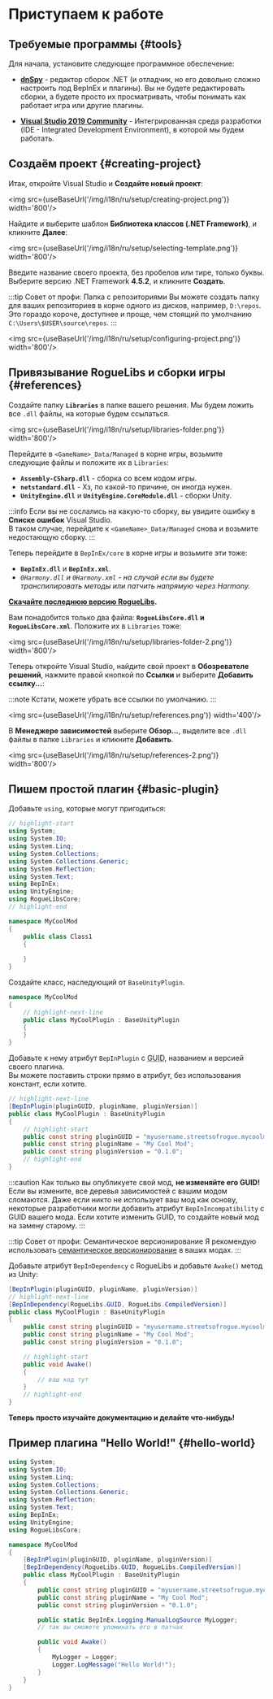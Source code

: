 # Приступаем к работе


## Требуемые программы {#tools}

Для начала, установите следующее программное обеспечение:

- **[dnSpy](https://github.com/dnSpy/dnSpy/releases/latest)** - редактор сборок .NET (и отладчик, но его довольно сложно настроить под BepInEx и плагины). Вы не будете редактировать сборки, а будете просто их просматривать, чтобы понимать как работает игра или другие плагины.

- **[Visual Studio 2019 Community](https://visualstudio.microsoft.com/downloads/)** - Интегрированная среда разработки (IDE - Integrated Development Environment), в которой мы будем работать.

## Создаём проект {#creating-project}

Итак, откройте Visual Studio и **Создайте новый проект**:

<img src={useBaseUrl('/img/i18n/ru/setup/creating-project.png')} width='800'/>

Найдите и выберите шаблон **Библиотека классов (.NET Framework)**, и кликните **Далее**:

<img src={useBaseUrl('/img/i18n/ru/setup/selecting-template.png')} width='800'/>

Введите название своего проекта, без пробелов или тире, только буквы. Выберите версию .NET Framework **4.5.2**, и кликните **Создать**.

:::tip Совет от профи: Папка с репозиториями
Вы можете создать папку для ваших репозиториев в корне одного из дисков, например, `D:\repos`. Это гораздо короче, доступнее и проще, чем стоящий по умолчанию `C:\Users\$USER\source\repos`.
:::

<img src={useBaseUrl('/img/i18n/ru/setup/configuring-project.png')} width='800'/>

## Привязывание RogueLibs и сборки игры {#references}

Создайте папку **`Libraries`** в папке вашего решения. Мы будем ложить все `.dll` файлы, на которые будем ссылаться.

<img src={useBaseUrl('/img/i18n/ru/setup/libraries-folder.png')} width='800'/>

Перейдите в `<GameName>_Data/Managed` в корне игры, возьмите следующие файлы и положите их в `Libraries`:

- **`Assembly-CSharp.dll`** - сборка со всем кодом игры.
- **`netstandard.dll`** - Хз, по какой-то причине, он иногда нужен.
- **`UnityEngine.dll`** и **`UnityEngine.CoreModule.dll`** - сборки Unity.

:::info
Если вы не сослались на какую-то сборку, вы увидите ошибку в **Списке ошибок** Visual Studio.<br/>В таком случае, перейдите к `<GameName>_Data/Managed` снова и возьмите недостающую сборку.
:::

Теперь перейдите в `BepInEx/core` в корне игры и возьмите эти тоже:

- **`BepInEx.dll`** и **`BepInEx.xml`**.
- *`0Harmony.dll` и `0Harmony.xml` - на случай если вы будете транспилировать методы или патчить напрямую через Harmony.*

**[Скачайте последнюю версию RogueLibs](https://github.com/Abbysssal/RogueLibs/releases/latest).**

Вам понадобится только два файла: **`RogueLibsCore.dll` и `RogueLibsCore.xml`**. Положите их в `Libraries` тоже:

<img src={useBaseUrl('/img/i18n/ru/setup/libraries-folder-2.png')} width='800'/>

Теперь откройте Visual Studio, найдите свой проект в **Обозревателе решений**, нажмите правой кнопкой по **Ссылки** и выберите **Добавить ссылку...**:

:::note
Кстати, можете убрать все ссылки по умолчанию.
:::

<img src={useBaseUrl('/img/i18n/ru/setup/references.png')} width='400'/>

В **Менеджере зависимостей** выберите **Обзор...**, выделите все `.dll` файлы в папке `Libraries` и кликните **Добавить**.

<img src={useBaseUrl('/img/i18n/ru/setup/references-2.png')} width='800'/>

## Пишем простой плагин {#basic-plugin}

Добавьте `using`, которые могут пригодиться:

```csharp title="Class1.cs"
// highlight-start
using System;
using System.IO;
using System.Linq;
using System.Collections;
using System.Collections.Generic;
using System.Reflection;
using System.Text;
using BepInEx;
using UnityEngine;
using RogueLibsCore;
// highlight-end

namespace MyCoolMod
{
    public class Class1
    {
        
    }
}
```

Создайте класс, наследующий от `BaseUnityPlugin`.

```csharp title="MyCoolPlugin.cs"
namespace MyCoolMod
{
    // highlight-next-line
    public class MyCoolPlugin : BaseUnityPlugin
    {
    }
}
```

Добавьте к нему атрибут `BepInPlugin` с <abbr title="Globally Unique Identifier - универсальный уникальный идентификатор">GUID</abbr>, названием и версией своего плагина.  
Вы можете поставить строки прямо в атрибут, без использования констант, если хотите.

```csharp title="MyCoolPlugin.cs"
// highlight-next-line
[BepInPlugin(pluginGUID, pluginName, pluginVersion)]
public class MyCoolPlugin : BaseUnityPlugin
{
    // highlight-start
    public const string pluginGUID = "myusername.streetsofrogue.mycoolmod";
    public const string pluginName = "My Cool Mod";
    public const string pluginVersion = "0.1.0";
    // highlight-end
}
```

:::caution
Как только вы опубликуете свой мод, **не изменяйте его GUID!** Если вы измените, все деревья зависимостей с вашим модом сломаются. Даже если никто не использует ваш мод как основу, некоторые разработчики могли добавить атрибут `BepInIncompatibility` с GUID вашего мода. Если хотите изменить GUID, то создайте новый мод на замену старому.
:::

:::tip Совет от профи: Семантическое версионирование
Я рекомендую использовать [семантическое версионирование](https://semver.org/lang/ru/) в ваших модах.
:::

Добавьте атрибут `BepInDependency` с RogueLibs и добавьте `Awake()` метод из Unity:

```csharp title="MyCoolPlugin.cs"
[BepInPlugin(pluginGUID, pluginName, pluginVersion)]
// highlight-next-line
[BepInDependency(RogueLibs.GUID, RogueLibs.CompiledVersion)]
public class MyCoolPlugin : BaseUnityPlugin
{
    public const string pluginGUID = "myusername.streetsofrogue.mycoolmod";
    public const string pluginName = "My Cool Mod";
    public const string pluginVersion = "0.1.0";

    // highlight-start
    public void Awake()
    {
        // ваш код тут
    }
    // highlight-end
}
```

**Теперь просто изучайте документацию и делайте что-нибудь!**

## Пример плагина "Hello World!" {#hello-world}

```csharp title="MyCoolPlugin.cs"
using System;
using System.IO;
using System.Linq;
using System.Collections;
using System.Collections.Generic;
using System.Reflection;
using System.Text;
using BepInEx;
using UnityEngine;
using RogueLibsCore;

namespace MyCoolMod
{
    [BepInPlugin(pluginGUID, pluginName, pluginVersion)]
    [BepInDependency(RogueLibs.GUID, RogueLibs.CompiledVersion)]
    public class MyCoolPlugin : BaseUnityPlugin
    {
        public const string pluginGUID = "myusername.streetsofrogue.mycoolmod";
        public const string pluginName = "My Cool Mod";
        public const string pluginVersion = "0.1.0";

        public static BepInEx.Logging.ManualLogSource MyLogger;
        // так вы сможете упоминать его в патчах

        public void Awake()
        {
            MyLogger = Logger;
            Logger.LogMessage("Hello World!");
        }
    }
}
```